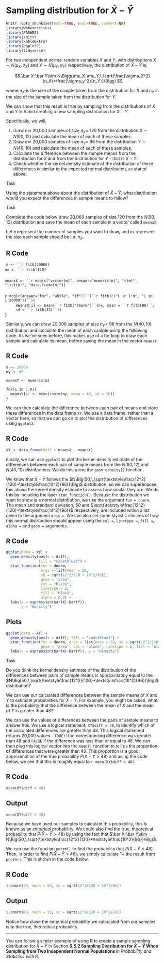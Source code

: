 # Sampling distribution for $\bar X - \bar Y$

```r
knitr::opts_chunk$set(echo=TRUE, eval=TRUE, comment=NA)
library(webexercises)
library(PASWR2)
library(knitr)
library(kableExtra)
library(ggplot2)
library(tidyverse)
```

For two independent normal random variables $X$ and $Y$, with distributions $X\sim N(\mu_X,\,\sigma_X)$ and $Y\sim N(\mu_Y,\,\sigma_Y)$ respectively, the distribution of $\bar X-\bar Y$ is,

$$
\bar X-\bar Y\sim N\Bigg(\mu_X-\mu_Y,\,\sqrt{\frac{\sigma_X^2}{n_X}+\frac{\sigma_y^2}{n_Y}}\Bigg)
$$

where $n_X$ is the size of the sample taken from the distribution for $X$ and $n_Y$ is the size of the sample taken from the distribution for $Y$.

We can show that this result is true by sampling from the distributions of $X$ and $Y$ in R and creating a new sampling distribution for $\bar X -\bar Y$.

Specifically, we will;

1. Draw $m=$ 20,000 samples of size $n_X=$ 120 from the distribution $X\sim N(90,\,12)$ and calculate the mean of each of these samples.
2. Draw $m=$ 20,000 samples of size $n_Y=$ 96 from the distribution $Y\sim N(40,\,10)$ and calculate the mean of each of these samples.
3. Calculate the difference between the sample means from the distribution for $X$ and from the distribution for $Y$ - that is $\bar X-\bar Y$.
4. Check whether the kernel density estimate of the distribution of these differences is similar to the expected normal distribution, as stated above.

:::{.question}
::::{.question-header}
Task
::::
::::{.question-container}
Using the statement above about the distribution of $\bar X-\bar Y$, what distribution would you expect the differences in sample means to follow?

<!--
```r
opts3 <- sample(c(answer = "$N\\Big(50,\\,\\sqrt{\\textstyle\\frac{12^2}{120}+\\textstyle\\frac{10^2}{96}}\\Big)$",
           "$N\\Big(50,\\,\\sqrt{\\textstyle\\frac{12}{120}+\\textstyle\\frac{10}{96}}\\Big)$",
           "$N\\Big(50,\\,\\sqrt{\\textstyle\\frac{12^2}{20,000}+\\textstyle\\frac{10^2}{20,000}}\\Big)$",
           "$N\\Big(90,\\,\\sqrt{\\textstyle\\frac{12^2}{120}+\\textstyle\\frac{10^2}{96}}\\Big)$"), size = 4)
```

`r longmcq(opts3)`

`r hide("Solution")`
We know that $X\sim N(90,\,12)$ and that we want to take samples of size 120 from this distribution. Therefore, we can say that $\mu_X=90$, $\sigma_X=12$ and $n_X=120$.

We also know that $Y\sim N(40,\,10)$ and that we want to take samples of size 96 from this distribution, so $\mu_Y=40$, $\sigma_Y=10$ and $n_Y=96$.

Plugging these values into the given distribution for $\bar X-\bar Y$ tells us that,

$$
\bar X-\bar Y\sim N\Big(90-40=50,\,\sqrt{\textstyle\frac{12^2}{120}+\textstyle\frac{10^2}{96}}\Big)
$$
`r unhide()`
-->
::::
:::

:::{.question}
::::{.question-header}
Task
::::
::::{.question-container .webex-check}
Complete the code below draw 20,000 samples of size 120 from the $N(90,\, 12)$ distribution and save the mean of each sample in a vector called `meansX`.

Let `m` represent the number of samples you want to draw, and `nx` represent the size each sample should be i.e. $n_X$.

::: panel-tabset
## R Code
::: {.webex-code}
`m <- ``r fitb(20000)`

<ul style="margin-top: -0.8em; margin-left:-2em;">
`nx <- ``r fitb(120)`
</ul>
<ul style="margin-top:1.6em; margin-left:-2em;">
`meansX <- ``r mcq(c("vector(m)", answer="numeric(m)", "c(m)", "list(m)", "data.frame(m)"))`
</ul>

<ul style="margin-top:1.6em; margin-left:-2em;">
`r mcq(c(answer="for", "while", "if"))``(``r fitb(c("i in 1:m", "i in 1:20000"))``){`
</ul>
<ul style="margin-top:-0.8em; margin-left:0.6em;">
`meansX[i] <- mean(``r fitb("rnorm")``(nx, mean = ``r fitb(90)``, sd = ``r fitb(12)``))`
</ul>
<ul style="margin-top:-0.8em; margin-left:-2em;">
`}`
</ul>

:::
:::
<!--
`r hide("Solution")`
::: panel-tabset
## R Code
```r
m <- 20000
nx <- 120

meansX <- numeric(m)

for(i in 1:m){
  meansX[i] <- mean(rnorm(nx, mean = 90, sd = 12))
}
```
:::
`r unhide()`
-->
::::
:::

Similarly, we can draw 20,000 samples of size $n_Y=$ 96 from the $N(40,\, 10)$ distribution and calculate the mean of each sample using the following code. As we've seen before, this makes use of a for loop to draw each sample and calculate its mean, before saving the mean in the vector `meansY`.

::: panel-tabset
## R Code
```r
m <- 20000
ny <- 96

meansY <- numeric(m)

for(i in 1:m){
  meansY[i] <- mean(rnorm(ny, mean = 40, sd = 10))
}
```
:::

We can then calculate the difference between each pair of means and store these differences in the data frame `XY`. We use a data frame, rather than a vector here, so that we can go on to plot the distribution of differences using `ggplot2`.

::: panel-tabset
## R Code
```r
XY <- data.frame(diff = meansX - meansY)
```
:::

Finally, we can use `ggplot2` to plot the kernel density estimate of the differences between each pair of sample means from the $N(90,\,12)$ and $N(40,\,10)$ distributions. We do this using the `geom_density()` function.

We know that $\bar X-\bar Y$ follows the $N\Big(50,\,\sqrt{\textstyle\frac{12^2}{120}+\textstyle\frac{10^2}{96}}\Big)$ distribution, so we can superimpose this above the kernel density estimate to assess how similar they are. We do this by including the layer `stat_function()`. Because the distribution we want to show is a normal distribution, we use the argument `fun = dnorm`. The mean and standard deviation, $50$ and $\sqrt{\textstyle\frac{12^2}{120}+\textstyle\frac{10^2}{96}}$ respectively, are included within a list given to the argument `args =`. We can also set some stylistic choices of how this normal distribution should appear using the `col =`, `linetype =`, `fill =`, `alpha =` and `geom =` arguments.

::: panel-tabset
## R Code
```r
ggplot(data = XY) +
  geom_density(aes(x = diff), 
               fill = "cadetblue3") +
  stat_function(fun = dnorm, 
                args = list(mean = 50,
                sd = sqrt(12^2/120 + 10^2/96)),
                geom = "area", 
                col = "black", 
                linetype = 2,
                fill = "black", 
                alpha = 0.2) +
  labs(x = expression(bar(X)-bar(Y)), 
       y = "Density")
```

## Plots
```r
ggplot(data = XY) +
  geom_density(aes(x = diff), fill = "cadetblue3") +
  stat_function(fun = dnorm, args = list(mean = 50, sd = sqrt(12^2/120 + 10^2/96)),
                geom = "area", col = "black", linetype = 2, fill = "black", alpha = 0.2) +
  labs(x = expression(bar(X)-bar(Y)), y = "Density")
```
:::

:::{.question}
::::{.question-header}
Task
::::
::::{.question-container}
Do you think the kernel density estimate of the distribution of the differences between pairs of sample means is approximately equal to the $N\Big(50,\,\sqrt{\textstyle\frac{12^2}{120}+\textstyle\frac{10^2}{96}}\Big)$ distribution?

<!--`r mcq(c(answer="Yes", "No", "Can't say"))`-->
::::
:::

<!--computing empirical and theoretical probability-->
We can use our calculated differences between the sample means of $X$ and $Y$ to estimate probabilities for $\bar X-\bar Y$. For example, you might be asked, what is the probability that the difference between the mean of $X$ and the mean of $Y$ is greater than 48?

We can use the values of differences between the pairs of sample means to answer this. We use a logical statement, `XY$diff > 48`, to identify which of the calculated differences are greater than 48. This logical statement returns 20,000 values - `TRUE` if the corresponding difference was greater than 48 and `FALSE` if the difference was less than or equal to 48. We can then plug this logical vector into the `mean()` function to tell us the proportion of differences that were greater than 48. This proportion is a good approximation of the true probability $P\big(\bar X-\bar Y>48\big)$ and using the code below, we see that this is roughly equal to `r mean(XY$diff > 48)`.

::: panel-tabset
## R Code
```r
mean(XY$diff > 48)
```

## Output
```r
mean(XY$diff > 48)
```
:::

Because we have used our samples to calculate this probability, this is known as an *empirical* probability. We could also find the true, theoretical probability that $P\big(\bar X-\bar Y>48\big)$ by using the fact that $\bar X-\bar Y\sim N\Big(50,\,\sqrt{\textstyle\frac{12^2}{120}+\textstyle\frac{10^2}{96}}\Big)$.

We can use the function `pnorm()` to find the probability that $P\big(\bar X-\bar Y\leq 48\big)$. Then, in order to find $P\big(\bar X-\bar Y>48\big)$, we simply calculate $1-$ the result from `pnorm()`. This is shown in the code below.

::: panel-tabset
## R Code
```r
1-pnorm(48, mean = 50, sd = sqrt(12^2/120 + 10^2/96))
```

## Output
```r
1-pnorm(48, mean = 50, sd = sqrt(12^2/120 + 10^2/96))
```
:::

Notice how close the empirical probability we calculated from our samples is to the true, theoretical probability.

---

You can follow a similar example of using R to create a sample sampling distribution for $\bar X-\bar Y$ in Section **6.5.2 Sampling Distribution for $\bar X-\bar Y$ When Sampling from Two Independent Normal Populations** in *Probability and Statistics with R*.










